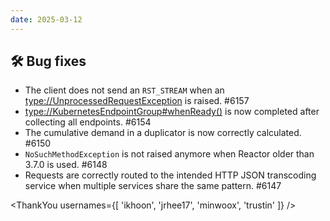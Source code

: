 ```yaml
---
date: 2025-03-12
---
```


## 🛠️ Bug fixes

- The client does not send an `RST_STREAM` when an <type://UnprocessedRequestException> is raised. #6157
- <type://KubernetesEndpointGroup#whenReady()> is now completed after collecting all endpoints. #6154
- The cumulative demand in a duplicator is now correctly calculated. #6150
- `NoSuchMethodException` is not raised anymore when Reactor older than 3.7.0 is used. #6148
- Requests are correctly routed to the intended HTTP JSON transcoding service when multiple services share
  the same pattern. #6147

<ThankYou usernames={[
  'ikhoon',
  'jrhee17',
  'minwoox',
  'trustin'
]} />
